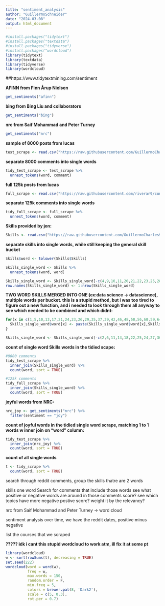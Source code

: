 ```yaml
---
title: "sentiment_analysis"
author: "GuillermoSchneider"
date: "2024-03-08"
output: html_document
---
```


```r
#install.packages("tidytext")
#install.packages("textdata")
#install.packages("tidyverse")
#install.packages("wordcloud")
library(tidytext)
library(textdata)
library(tidyverse)
library(wordcloud)

```

##https://www.tidytextmining.com/sentiment


**AFINN from Finn Årup Nielsen**
```r
get_sentiments("afinn")
```

**bing from Bing Liu and collaborators**
```r
get_sentiments("bing")
```

**nrc from Saif Mohammad and Peter Turney**
```r
get_sentiments("nrc")
```


**sample of 8000 posts from lucas**
```r
test_scrape <- read.csv("https://raw.githubusercontent.com/GuillermoCharlesSchneider/DATA-607/main/Project-3/test_scrape.csv")
```

**separate 8000 comments into single words**
```r
tidy_test_scrape <- test_scrape %>%
  unnest_tokens(word, comment)
```

**full 125k posts from lucas**
```r
full_scrape <- read.csv("https://raw.githubusercontent.com/riverar9/cuny-msds-project-3/main/part_2/reddit%20scrape.csv")
```

**separate 125k comments into single words**
```r
tidy_full_scrape <- full_scrape %>%
  unnest_tokens(word, comment)
```

**Skills provided by jon:**
```r
Skills <- read.csv("https://raw.githubusercontent.com/GuillermoCharlesSchneider/DATA-607/main/Project-3/skills.csv")
```

**separate skills into single words, while still keeping the general skill bucket**
```r
Skills$word <- tolower(Skills$Skills)

Skills_single_word <- Skills %>%
  unnest_tokens(word, word)

Skills_single_word <- Skills_single_word[-c(4,9,10,11,20,21,22,23,25,28,31,40,41,42,43,46,48,50,55,57,62,65,67,71,72,75,80,83,84,92,99,136,140,141,146,147,148,150,151,152,153,154), ]
row.names(Skills_single_word) <- 1:nrow(Skills_single_word)

```

**TWO WORD SKILLS MERGED INTO ONE (ex:data science -> datascience), multiple words per bucket. this is a stupid method, but i was too tired to figure out a new function, and i needed to look through them all anyway to see which needed to be combined and which didnt:**
```r
for(x in c(1,5,10,13,17,21,24,23,26,29,35,37,39,42,46,48,50,56,60,59,64,63,66,73,72,75,77,80,79,82,84,86,89,91,93,98,97,102,101,100,106,108,110)){
  Skills_single_word$word[x] <- paste(Skills_single_word$word[x],Skills_single_word$word[x+1],sep = "")
}

Skills_single_word <- Skills_single_word[-c(2,6,11,14,18,22,25,24,27,30,36,38,40,43,47,49,51,57,61,60,65,64,67,74,73,76,78,81,80,83,85,87,90,92,94,99,98,103,102,101,107,109,111), ]

```

**count of single word Skills words in the tidied scape:**
```r
#8000 comments
tidy_test_scrape %>%
  inner_join(Skills_single_word) %>%
  count(word, sort = TRUE)

#125k comments
tidy_full_scrape %>%
  inner_join(Skills_single_word) %>%
  count(word, sort = TRUE)
```


**joyful words from NRC:**
```r
nrc_joy <- get_sentiments("nrc") %>% 
  filter(sentiment == "joy")
```

**count of joyful words in the tidied single word scrape, matching 1 to 1 words w inner join on "word" column:**
```r
tidy_test_scrape %>%
  inner_join(nrc_joy) %>%
  count(word, sort = TRUE)
```



**count of all single words**
```r
t <- tidy_scrape %>%
  count(word, sort = TRUE)
```


search through reddit comments, group the skills thatre are 2 words

skills one word
Search for comments that include those words
see what positive or negative words are around in those comments
score?
see which topics have more negative postive score?
weight it by the relevancy?



nrc from Saif Mohammad and Peter Turney -> word cloud


sentiment analysis over time, we have the reddit dates, positive minus negative

list the courses that we scraped

**????? idk i cant this stupid wordcloud to work atm, ill fix it at some pt**
```r
library(wordcloud)
w <- sort(rowSums(t), decreasing = TRUE)
set.seed(222)
wordcloud(word = word(w),
          freq = w,
          max.words = 150,
          random.order = F,
          min.freq = 5,
          colors = brewer.pal(8, 'Dark2'),
          scale = c(5, 0.3),
          rot.per = 0.7)
```

